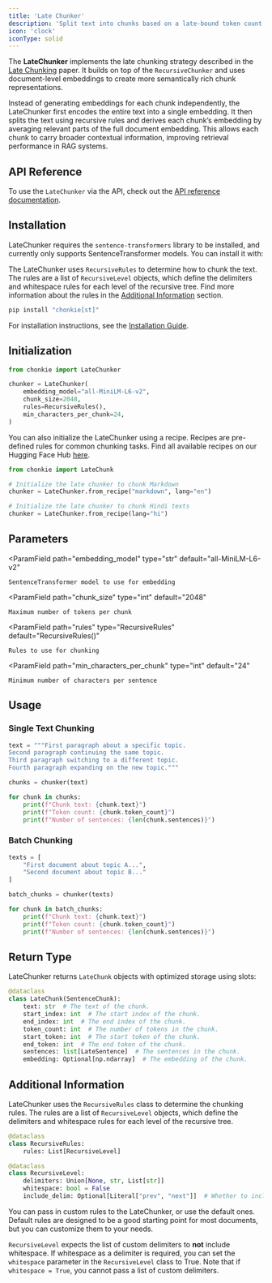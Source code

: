 ```yaml
---
title: 'Late Chunker'
description: 'Split text into chunks based on a late-bound token count'
icon: 'clock'
iconType: solid
---
```


The **LateChunker** implements the late chunking strategy described in the [Late Chunking](https://arxiv.org/abs/2409.04701) paper. It builds on top of the `RecursiveChunker` and uses document-level embeddings to create more semantically rich chunk representations.

Instead of generating embeddings for each chunk independently, the LateChunker first encodes the entire text into a single embedding. 
It then splits the text using recursive rules and derives each chunk’s embedding by averaging relevant parts of the 
full document embedding. This allows each chunk to carry broader contextual information, 
improving retrieval performance in RAG systems.

## API Reference
To use the `LateChunker` via the API, check out the [API reference documentation](../../api-reference/late-chunker).

## Installation

LateChunker requires the `sentence-transformers` library to be installed, and currently only supports SentenceTransformer models. 
You can install it with:

The LateChunker uses `RecursiveRules` to determine how to chunk the text. 
The rules are a list of `RecursiveLevel` objects, which define the delimiters and whitespace rules for each level of the recursive tree.
Find more information about the rules in the [Additional Information](#additional-information) section.

```bash
pip install "chonkie[st]"
```

<Info> For installation instructions, see the [Installation Guide](/getting-started/installation).</Info>

## Initialization

```python
from chonkie import LateChunker

chunker = LateChunker(
    embedding_model="all-MiniLM-L6-v2",
    chunk_size=2048,
    rules=RecursiveRules(),
    min_characters_per_chunk=24,
)
```

You can also initialize the LateChunker using a recipe. Recipes are pre-defined rules for common chunking tasks.
Find all available recipes on our Hugging Face Hub [here](https://huggingface.co/datasets/chonkie-ai/recipes).
```python
from chonkie import LateChunk

# Initialize the late chunker to chunk Markdown
chunker = LateChunker.from_recipe("markdown", lang="en")

# Initialize the late chunker to chunk Hindi texts
chunker = LateChunker.from_recipe(lang="hi")
```


## Parameters

<ParamField
    path="embedding_model"
    type="str"
    default="all-MiniLM-L6-v2"
>
    SentenceTransformer model to use for embedding
</ParamField>

<ParamField
    path="chunk_size"
    type="int"
    default="2048"
>
    Maximum number of tokens per chunk
</ParamField>

<ParamField
    path="rules"
    type="RecursiveRules"
    default="RecursiveRules()"
>
    Rules to use for chunking
</ParamField>

<ParamField
    path="min_characters_per_chunk"
    type="int"
    default="24"
>
    Minimum number of characters per sentence
</ParamField>

## Usage

### Single Text Chunking

```python
text = """First paragraph about a specific topic.
Second paragraph continuing the same topic.
Third paragraph switching to a different topic.
Fourth paragraph expanding on the new topic."""

chunks = chunker(text)

for chunk in chunks:
    print(f"Chunk text: {chunk.text}")
    print(f"Token count: {chunk.token_count}")
    print(f"Number of sentences: {len(chunk.sentences)}")
```

### Batch Chunking

```python
texts = [
    "First document about topic A...",
    "Second document about topic B..."
]

batch_chunks = chunker(texts)

for chunk in batch_chunks:
    print(f"Chunk text: {chunk.text}")
    print(f"Token count: {chunk.token_count}")
    print(f"Number of sentences: {len(chunk.sentences)}")
```

## Return Type

LateChunker returns `LateChunk` objects with optimized storage using slots:

```python
@dataclass
class LateChunk(SentenceChunk):
    text: str  # The text of the chunk.
    start_index: int  # The start index of the chunk.
    end_index: int  # The end index of the chunk.
    token_count: int  # The number of tokens in the chunk.
    start_token: int  # The start token of the chunk.
    end_token: int  # The end token of the chunk.
    sentences: list[LateSentence]  # The sentences in the chunk.
    embedding: Optional[np.ndarray]  # The embedding of the chunk.
```

## Additional Information

LateChunker uses the `RecursiveRules` class to determine the chunking rules. 
The rules are a list of `RecursiveLevel` objects, which define the delimiters and whitespace rules for each level of the recursive tree.

```python
@dataclass
class RecursiveRules:
    rules: List[RecursiveLevel]

@dataclass
class RecursiveLevel:
    delimiters: Union[None, str, List[str]]
    whitespace: bool = False
    include_delim: Optional[Literal["prev", "next"]]  # Whether to include the delimiter at all, or in the previous chunk, or the next chunk.
```

You can pass in custom rules to the LateChunker, or use the default ones. 
Default rules are designed to be a good starting point for most documents, but you can customize them to your needs.

<Info>`RecursiveLevel` expects the list of custom delimiters to **not** include whitespace.
 If whitespace as a delimiter is required, you can set the `whitespace` parameter in the `RecursiveLevel` class to True. 
 Note that if `whitespace = True`, you cannot pass a list of custom delimiters.</Info>